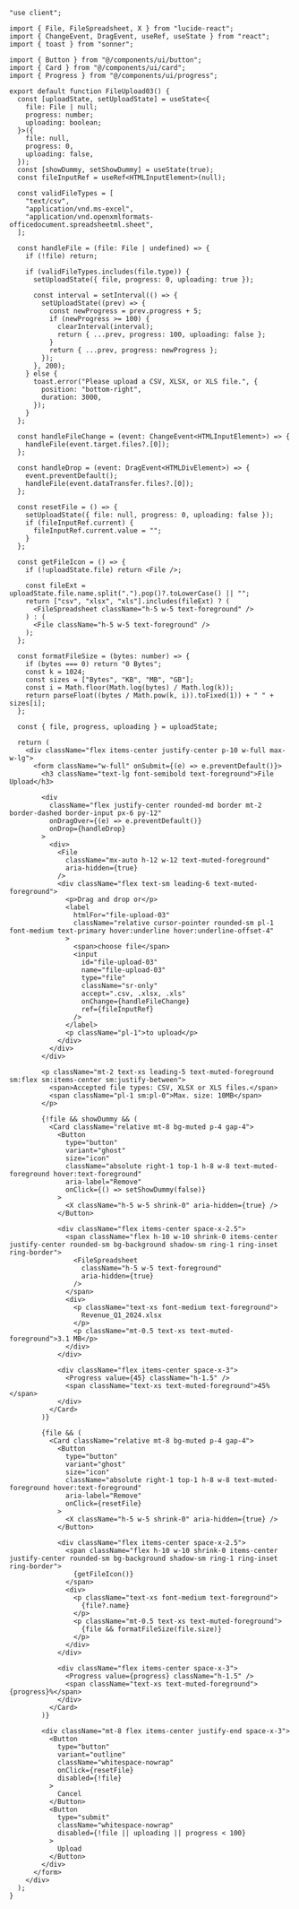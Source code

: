 ````tsx
"use client";

import { File, FileSpreadsheet, X } from "lucide-react";
import { ChangeEvent, DragEvent, useRef, useState } from "react";
import { toast } from "sonner";

import { Button } from "@/components/ui/button";
import { Card } from "@/components/ui/card";
import { Progress } from "@/components/ui/progress";

export default function FileUpload03() {
  const [uploadState, setUploadState] = useState<{
    file: File | null;
    progress: number;
    uploading: boolean;
  }>({
    file: null,
    progress: 0,
    uploading: false,
  });
  const [showDummy, setShowDummy] = useState(true);
  const fileInputRef = useRef<HTMLInputElement>(null);

  const validFileTypes = [
    "text/csv",
    "application/vnd.ms-excel",
    "application/vnd.openxmlformats-officedocument.spreadsheetml.sheet",
  ];

  const handleFile = (file: File | undefined) => {
    if (!file) return;

    if (validFileTypes.includes(file.type)) {
      setUploadState({ file, progress: 0, uploading: true });

      const interval = setInterval(() => {
        setUploadState((prev) => {
          const newProgress = prev.progress + 5;
          if (newProgress >= 100) {
            clearInterval(interval);
            return { ...prev, progress: 100, uploading: false };
          }
          return { ...prev, progress: newProgress };
        });
      }, 200);
    } else {
      toast.error("Please upload a CSV, XLSX, or XLS file.", {
        position: "bottom-right",
        duration: 3000,
      });
    }
  };

  const handleFileChange = (event: ChangeEvent<HTMLInputElement>) => {
    handleFile(event.target.files?.[0]);
  };

  const handleDrop = (event: DragEvent<HTMLDivElement>) => {
    event.preventDefault();
    handleFile(event.dataTransfer.files?.[0]);
  };

  const resetFile = () => {
    setUploadState({ file: null, progress: 0, uploading: false });
    if (fileInputRef.current) {
      fileInputRef.current.value = "";
    }
  };

  const getFileIcon = () => {
    if (!uploadState.file) return <File />;

    const fileExt = uploadState.file.name.split(".").pop()?.toLowerCase() || "";
    return ["csv", "xlsx", "xls"].includes(fileExt) ? (
      <FileSpreadsheet className="h-5 w-5 text-foreground" />
    ) : (
      <File className="h-5 w-5 text-foreground" />
    );
  };

  const formatFileSize = (bytes: number) => {
    if (bytes === 0) return "0 Bytes";
    const k = 1024;
    const sizes = ["Bytes", "KB", "MB", "GB"];
    const i = Math.floor(Math.log(bytes) / Math.log(k));
    return parseFloat((bytes / Math.pow(k, i)).toFixed(1)) + " " + sizes[i];
  };

  const { file, progress, uploading } = uploadState;

  return (
    <div className="flex items-center justify-center p-10 w-full max-w-lg">
      <form className="w-full" onSubmit={(e) => e.preventDefault()}>
        <h3 className="text-lg font-semibold text-foreground">File Upload</h3>

        <div
          className="flex justify-center rounded-md border mt-2 border-dashed border-input px-6 py-12"
          onDragOver={(e) => e.preventDefault()}
          onDrop={handleDrop}
        >
          <div>
            <File
              className="mx-auto h-12 w-12 text-muted-foreground"
              aria-hidden={true}
            />
            <div className="flex text-sm leading-6 text-muted-foreground">
              <p>Drag and drop or</p>
              <label
                htmlFor="file-upload-03"
                className="relative cursor-pointer rounded-sm pl-1 font-medium text-primary hover:underline hover:underline-offset-4"
              >
                <span>choose file</span>
                <input
                  id="file-upload-03"
                  name="file-upload-03"
                  type="file"
                  className="sr-only"
                  accept=".csv, .xlsx, .xls"
                  onChange={handleFileChange}
                  ref={fileInputRef}
                />
              </label>
              <p className="pl-1">to upload</p>
            </div>
          </div>
        </div>

        <p className="mt-2 text-xs leading-5 text-muted-foreground sm:flex sm:items-center sm:justify-between">
          <span>Accepted file types: CSV, XLSX or XLS files.</span>
          <span className="pl-1 sm:pl-0">Max. size: 10MB</span>
        </p>

        {!file && showDummy && (
          <Card className="relative mt-8 bg-muted p-4 gap-4">
            <Button
              type="button"
              variant="ghost"
              size="icon"
              className="absolute right-1 top-1 h-8 w-8 text-muted-foreground hover:text-foreground"
              aria-label="Remove"
              onClick={() => setShowDummy(false)}
            >
              <X className="h-5 w-5 shrink-0" aria-hidden={true} />
            </Button>

            <div className="flex items-center space-x-2.5">
              <span className="flex h-10 w-10 shrink-0 items-center justify-center rounded-sm bg-background shadow-sm ring-1 ring-inset ring-border">
                <FileSpreadsheet
                  className="h-5 w-5 text-foreground"
                  aria-hidden={true}
                />
              </span>
              <div>
                <p className="text-xs font-medium text-foreground">
                  Revenue_Q1_2024.xlsx
                </p>
                <p className="mt-0.5 text-xs text-muted-foreground">3.1 MB</p>
              </div>
            </div>

            <div className="flex items-center space-x-3">
              <Progress value={45} className="h-1.5" />
              <span className="text-xs text-muted-foreground">45%</span>
            </div>
          </Card>
        )}

        {file && (
          <Card className="relative mt-8 bg-muted p-4 gap-4">
            <Button
              type="button"
              variant="ghost"
              size="icon"
              className="absolute right-1 top-1 h-8 w-8 text-muted-foreground hover:text-foreground"
              aria-label="Remove"
              onClick={resetFile}
            >
              <X className="h-5 w-5 shrink-0" aria-hidden={true} />
            </Button>

            <div className="flex items-center space-x-2.5">
              <span className="flex h-10 w-10 shrink-0 items-center justify-center rounded-sm bg-background shadow-sm ring-1 ring-inset ring-border">
                {getFileIcon()}
              </span>
              <div>
                <p className="text-xs font-medium text-foreground">
                  {file?.name}
                </p>
                <p className="mt-0.5 text-xs text-muted-foreground">
                  {file && formatFileSize(file.size)}
                </p>
              </div>
            </div>

            <div className="flex items-center space-x-3">
              <Progress value={progress} className="h-1.5" />
              <span className="text-xs text-muted-foreground">{progress}%</span>
            </div>
          </Card>
        )}

        <div className="mt-8 flex items-center justify-end space-x-3">
          <Button
            type="button"
            variant="outline"
            className="whitespace-nowrap"
            onClick={resetFile}
            disabled={!file}
          >
            Cancel
          </Button>
          <Button
            type="submit"
            className="whitespace-nowrap"
            disabled={!file || uploading || progress < 100}
          >
            Upload
          </Button>
        </div>
      </form>
    </div>
  );
}
````